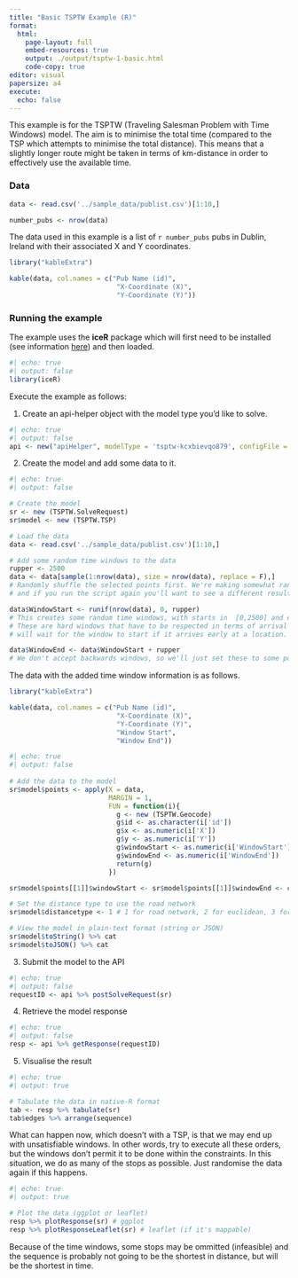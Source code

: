```yaml
---
title: "Basic TSPTW Example (R)"
format:
  html: 
    page-layout: full
    embed-resources: true
    output: ./output/tsptw-1-basic.html
    code-copy: true
editor: visual
papersize: a4
execute:
  echo: false
---
```


This example is for the TSPTW (Traveling Salesman Problem with Time Windows) model. The aim is to minimise the total time (compared to the TSP which attempts to minimise the total distance). This means that a slightly longer route might be taken in terms of km-distance in order to effectively use the available time.


### Data 

```r

data <- read.csv('../sample_data/publist.csv')[1:10,]

number_pubs <- nrow(data)

```

The data used in this example is a list of `r number_pubs` pubs in Dublin, Ireland with their associated X and Y coordinates.

```r

library("kableExtra")

kable(data, col.names = c("Pub Name (id)",
                           "X-Coordinate (X)",
                           "Y-Coordinate (Y)"))
```


### Running the example
|
The example uses the **iceR** package which will first need to be installed (see information [here](https://github.com/Icepack-co/iceR)) and then loaded.

```r
#| echo: true
#| output: false
library(iceR)
```

|
Execute the example as follows:

1. Create an api-helper object with the model type you'd like to solve.

```r
#| echo: true
#| output: false
api <- new("apiHelper", modelType = 'tsptw-kcxbievqo879', configFile = '../config.json')
```


2. Create the model and add some data to it.

```r
#| echo: true
#| output: false

# Create the model
sr <- new (TSPTW.SolveRequest)
sr$model <- new (TSPTW.TSP)

# Load the data
data <- read.csv('../sample_data/publist.csv')[1:10,]

# Add some random time windows to the data
rupper <- 2500
data <- data[sample(1:nrow(data), size = nrow(data), replace = F),]
# Randomly shuffle the selected points first. We're making somewhat random windows below
# and if you run the script again you'll want to see a different result.

data$WindowStart <- runif(nrow(data), 0, rupper)
# This creates some random time windows, with starts in  [0,2500] and ends in [0,5000].
# These are hard windows that have to be respected in terms of arrival so a "vehicle" 
# will wait for the window to start if it arrives early at a location.

data$WindowEnd <- data$WindowStart + rupper
# We don't accept backwards windows, so we'll just set these to some positive width upper amount.
```

The data with the added time window information is as follows.

```r
library("kableExtra")

kable(data, col.names = c("Pub Name (id)",
                           "X-Coordinate (X)",
                           "Y-Coordinate (Y)",
                           "Window Start",
                           "Window End"))
```

```r
#| echo: true
#| output: false
 
# Add the data to the model
sr$model$points <- apply(X = data,
                         MARGIN = 1,
                         FUN = function(i){
                           g <- new (TSPTW.Geocode)
                           g$id <- as.character(i['id'])
                           g$x <- as.numeric(i['X'])
                           g$y <- as.numeric(i['Y'])
                           g$windowStart <- as.numeric(i['WindowStart'])
                           g$windowEnd <- as.numeric(i['WindowEnd'])
                           return(g)
                         })

sr$model$points[[1]]$windowStart <- sr$model$points[[1]]$windowEnd <- c()

# Set the distance type to use the road network
sr$model$distancetype <- 1 # 1 for road network, 2 for euclidean, 3 for haversine

# View the model in plain-text format (string or JSON)
sr$model$toString() %>% cat
sr$model$toJSON() %>% cat

```

3. Submit the model to the API

```r
#| echo: true
#| output: false
requestID <- api %>% postSolveRequest(sr)  
```


4. Retrieve the model response

```r
#| echo: true
#| output: false
resp <- api %>% getResponse(requestID)
```


5. Visualise the result

```r
#| echo: true
#| output: true

# Tabulate the data in native-R format
tab <- resp %>% tabulate(sr)
tab$edges %>% arrange(sequence)
```

What can happen now, which doesn't with a TSP, is that we may end up with unsatisfiable windows. In other words, try to execute all these orders, but the windows don't permit it to be done within the constraints. In this situation, we do as many of the stops as possible. Just randomise the data again if this happens.

```r
#| echo: true
#| output: true

# Plot the data (ggplot or leaflet)
resp %>% plotResponse(sr) # ggplot                       
resp %>% plotResponseLeaflet(sr) # leaflet (if it's mappable)
```


Because of the time windows, some stops may be ommitted (infeasible) and the sequence is probably not going to be the shortest in distance, but will be the shortest in time.